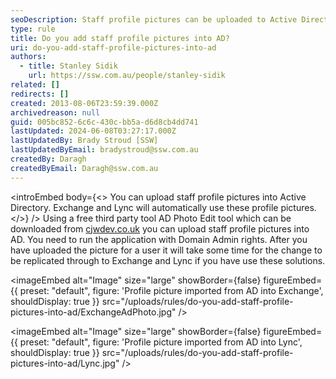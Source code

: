 ```yaml
---
seoDescription: Staff profile pictures can be uploaded to Active Directory using a free third-party tool, AD Photo Edit, and automatically used by Exchange and Lync.
type: rule
title: Do you add staff profile pictures into AD?
uri: do-you-add-staff-profile-pictures-into-ad
authors:
  - title: Stanley Sidik
    url: https://ssw.com.au/people/stanley-sidik
related: []
redirects: []
created: 2013-08-06T23:59:39.000Z
archivedreason: null
guid: 005bc852-6c6c-430c-bb5a-d6d8cb4dd741
lastUpdated: 2024-06-08T03:27:17.000Z
lastUpdatedBy: Brady Stroud [SSW]
lastUpdatedByEmail: bradystroud@ssw.com.au
createdBy: Daragh
createdByEmail: Daragh@ssw.com.au
---
```


<introEmbed
  body={<>
You can upload staff profile pictures into Active Directory. Exchange and Lync will automatically use these profile pictures.
  </>}
/>
Using a free third party tool AD Photo Edit tool which can be downloaded from [cjwdev.co.uk](http://www.cjwdev.co.uk/) you can upload staff profile pictures into AD. You need to run the application with Domain Admin rights. After you have uploaded the picture for a user it will take some time for the change to be replicated through to Exchange and Lync if you have use these solutions.


<imageEmbed
  alt="Image"
  size="large"
  showBorder={false}
  figureEmbed={{
    preset: "default",
    figure: 'Profile picture imported from AD into Exchange',
    shouldDisplay: true
  }}
  src="/uploads/rules/do-you-add-staff-profile-pictures-into-ad/ExchangeAdPhoto.jpg"
/>


<imageEmbed
  alt="Image"
  size="large"
  showBorder={false}
  figureEmbed={{
    preset: "default",
    figure: 'Profile picture imported from AD into Lync',
    shouldDisplay: true
  }}
  src="/uploads/rules/do-you-add-staff-profile-pictures-into-ad/Lync.jpg"
/>
